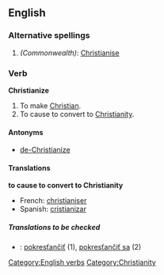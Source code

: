 ==English==

===Alternative spellings===
#''(Commonwealth)'': [[Christianise]]

===Verb===
'''Christianize'''
# To make [[Christian]].
# To cause to convert to [[Christianity]].

====Antonyms====
*[[de-Christianize]]

====Translations====
'''to cause to convert to Christianity'''
*French: [[christianiser]]
*Spanish: [[cristianizar]] 

=====Translations to be checked=====
{{checktrans}}
*{{ttbc|Slovak}}: [[pokresťančiť]] (1), [[pokresťančiť sa]] (2)



[[Category:English verbs]]
[[Category:Christianity]]